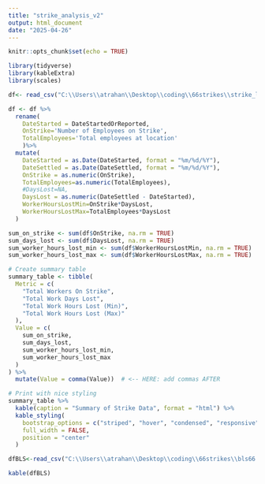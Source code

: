 ```yaml
---
title: "strike_analysis_v2"
output: html_document
date: "2025-04-26"
---
```


```r
knitr::opts_chunk$set(echo = TRUE)
```

```r
library(tidyverse)
library(kableExtra)
library(scales)

```




```r

df<- read_csv("C:\\Users\\atrahan\\Desktop\\coding\\66strikes\\strike_list_clean.csv")

df <- df %>%
  rename(
    DateStarted = DateStartedOrReported,
    OnStrike='Number of Employees on Strike',
    TotalEmployees='Total employees at location'
    )%>%
  mutate(
    DateStarted = as.Date(DateStarted, format = "%m/%d/%Y"), 
    DateSettled = as.Date(DateSettled, format = "%m/%d/%Y"), 
    OnStrike = as.numeric(OnStrike),
    TotalEmployees=as.numeric(TotalEmployees),
    #DaysLost=NA, 
    DaysLost = as.numeric(DateSettled - DateStarted),
    WorkerHoursLostMin=OnStrike*DaysLost,
    WorkerHoursLostMax=TotalEmployees*DaysLost
  )

sum_on_strike <- sum(df$OnStrike, na.rm = TRUE)
sum_days_lost <- sum(df$DaysLost, na.rm = TRUE)
sum_worker_hours_lost_min <- sum(df$WorkerHoursLostMin, na.rm = TRUE)
sum_worker_hours_lost_max <- sum(df$WorkerHoursLostMax, na.rm = TRUE)

# Create summary table
summary_table <- tibble(
  Metric = c(
    "Total Workers On Strike",
    "Total Work Days Lost",
    "Total Work Hours Lost (Min)",
    "Total Work Hours Lost (Max)"
  ),
  Value = c(
    sum_on_strike,
    sum_days_lost,
    sum_worker_hours_lost_min,
    sum_worker_hours_lost_max
  )
) %>%
  mutate(Value = comma(Value))  # <-- HERE: add commas AFTER

# Print with nice styling
summary_table %>%
  kable(caption = "Summary of Strike Data", format = "html") %>%
  kable_styling(
    bootstrap_options = c("striped", "hover", "condensed", "responsive"),
    full_width = FALSE,
    position = "center"
  )

```

```r

dfBLS<-read_csv("C:\\Users\\atrahan\\Desktop\\coding\\66strikes\\bls66.csv")

kable(dfBLS)

```

